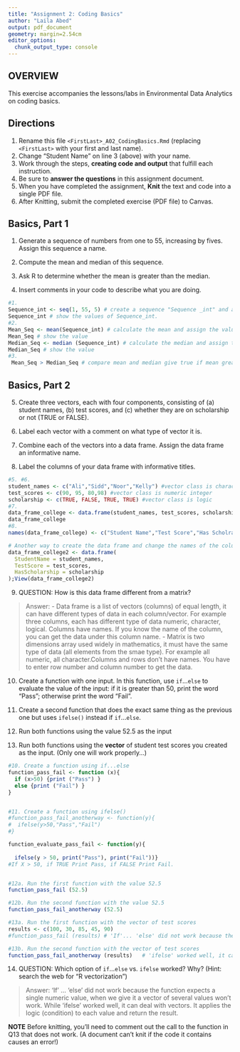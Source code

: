 ```yaml
---
title: "Assignment 2: Coding Basics"
author: "Laila Abed"
output: pdf_document
geometry: margin=2.54cm
editor_options: 
  chunk_output_type: console
---
```


## OVERVIEW

This exercise accompanies the lessons/labs in Environmental Data Analytics on coding basics.

## Directions

1.  Rename this file `<FirstLast>_A02_CodingBasics.Rmd` (replacing `<FirstLast>` with your first and last name).
2.  Change "Student Name" on line 3 (above) with your name.
3.  Work through the steps, **creating code and output** that fulfill each instruction.
4.  Be sure to **answer the questions** in this assignment document.
5.  When you have completed the assignment, **Knit** the text and code into a single PDF file.
6.  After Knitting, submit the completed exercise (PDF file) to Canvas.

## Basics, Part 1

1.  Generate a sequence of numbers from one to 55, increasing by fives. Assign this sequence a name.

2.  Compute the mean and median of this sequence.

3.  Ask R to determine whether the mean is greater than the median.

4.  Insert comments in your code to describe what you are doing.

```r
#1. 
Sequence_int <- seq(1, 55, 5) # create a sequence "Sequence _int" and assigning sequential values starting from 1 to 55 increasing by 5.
Sequence_int # show the values of Sequence_int.
#2. 
Mean_Seq <- mean(Sequence_int) # calculate the mean and assign the value to Mean_seq
Mean_Seq # show the value
Median_Seq <- median (Sequence_int) # calculate the median and assign the value to Median_seq
Median_Seq # show the value
#3. 
 Mean_Seq > Median_Seq # compare mean and median give true if mean greater than median and false otherwise. 
```

## Basics, Part 2

5.  Create three vectors, each with four components, consisting of (a) student names, (b) test scores, and (c) whether they are on scholarship or not (TRUE or FALSE).

6.  Label each vector with a comment on what type of vector it is.

7.  Combine each of the vectors into a data frame. Assign the data frame an informative name.

8.  Label the columns of your data frame with informative titles.

```r
#5. #6.
student_names <- c("Ali","Sidd","Noor","Kelly") #vector class is character 
test_scores <- c(90, 95, 80,98) #vector class is numeric integer 
scholarship <- c(TRUE, FALSE, TRUE, TRUE) #vector class is logic 
#7.
data_frame_college <- data.frame(student_names, test_scores, scholarship) #create data frame from the three vectors 
data_frame_college
#8.
names(data_frame_college) <- c("Student Name","Test Score","Has Scholraship"); View(data_frame_college) #naming the columns in the data frame 

# Another way to create the data frame and change the names of the columns
data_frame_college2 <- data.frame(
  StudentName = student_names,
  TestScore = test_scores,
  HasScholarship = scholarship
);View(data_frame_college2)

```

9.  QUESTION: How is this data frame different from a matrix?

> Answer:
- Data frame is a list of vectors (columns) of equal length, it can have different types of data in each column/vector. For example three columns, each has different type of data numeric, character, logical. Columns have names. If you know the name of the column, you can get the data under this column name.
- Matrix is two dimensions array used widely in mathematics, it must have the same type of data (all elements from the smae type). For example all numeric, all character.Columns and rows don't have names. You have to enter row number and column number to get the data. 

10. Create a function with one input. In this function, use `if`...`else` to evaluate the value of the input: if it is greater than 50, print the word "Pass"; otherwise print the word "Fail". 

11. Create a second function that does the exact same thing as the previous one but uses `ifelse()` instead if `if`...`else `. 

12. Run both functions using the value 52.5 as the input

13. Run both functions using the **vector** of student test scores you created as the input. (Only one will work properly...)

```r
#10. Create a function using if...else
function_pass_fail <- function (x){
  if (x>50) {print ("Pass") }
  else {print ("Fail") }
}


#11. Create a function using ifelse()
#function_pass_fail_anotherway <- function(y){
#  ifelse(y>50,"Pass","Fail")
#}

function_evaluate_pass_fail <- function(y){
 
  ifelse(y > 50, print("Pass"), print("Fail"))}
#If X > 50, if TRUE Print Pass, if FALSE Print Fail.


#12a. Run the first function with the value 52.5
function_pass_fail (52.5)

#12b. Run the second function with the value 52.5
function_pass_fail_anotherway (52.5)

#13a. Run the first function with the vector of test scores
results <- c(100, 30, 85, 45, 90)
#function_pass_fail (results) # 'If'... 'else' did not work because the function expects a single numeric value, when we give it vector of several values won't work. 

#13b. Run the second function with the vector of test scores
function_pass_fail_anotherway (results)   # 'ifelse' worked well, it can deal with vectors.  
```

14. QUESTION: Which option of `if`...`else` vs. `ifelse` worked? Why? (Hint: search the web for "R vectorization")

> Answer: 'If' ... 'else' did not work because the function expects a single numeric value, when we give it a vector of several values won't work. 
While 'ifelse' worked well, it can deal with vectors. It applies the logic (condition) to each value and return the result. 

**NOTE** Before knitting, you'll need to comment out the call to the function in Q13 that does not work. (A document can't knit if the code it contains causes an error!)
